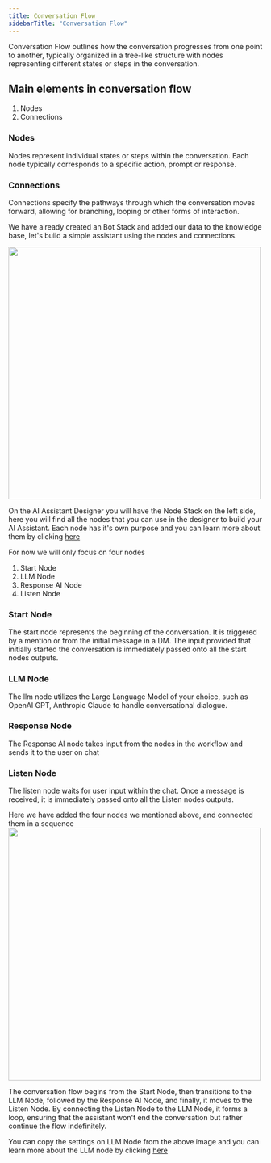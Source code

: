 ```yaml
---
title: Conversation Flow
sidebarTitle: "Conversation Flow"
---
```


Conversation Flow outlines how the conversation progresses from one point to another, typically organized in a tree-like structure with nodes representing different states or steps in the conversation.



## Main elements in conversation flow

1. Nodes
2. Connections

### Nodes

Nodes represent individual states or steps within the conversation. Each node typically corresponds to a specific action, prompt or response.


### Connections

Connections specify the pathways through which the conversation moves forward, allowing for branching, looping or other forms of interaction.


We have already created an Bot Stack and added our data to the knowledge base, let's build a simple assistant using the nodes and connections.

<img 
height="500"  
src="/images/node-stack.png"
/>

On the AI Assistant Designer you will have the Node Stack on the left side, here you will find all the nodes that you can use in the designer to build your AI Assistant. Each node has it's own purpose and you can learn more about them by clicking [here](/designer/nodes)

For now we will only focus on four nodes
1. Start Node
2. LLM Node
3. Response AI Node
4. Listen Node

### Start Node
The start node represents the beginning of the conversation. It is triggered by a mention or from the initial message in a DM. The input provided that initially started the conversation is immediately passed onto all the start nodes outputs.

### LLM Node

The llm node utilizes the Large Language Model of your choice, such as OpenAI GPT, Anthropic Claude to handle conversational dialogue.

### Response Node

The Response AI node takes input from the nodes in the workflow and sends it to the user on chat

### Listen Node

The listen node waits for user input within the chat. Once a message is received, it is immediately passed onto all the Listen nodes outputs.


Here we have added the four nodes we mentioned above, and connected them in a sequence
<img 
height="500"  
src="/images/build-first-assistant.png"
/>

The conversation flow begins from the Start Node, then transitions to the LLM Node, followed by the Response AI Node, and finally, it moves to the Listen Node. By connecting the Listen Node to the LLM Node, it forms a loop, ensuring that the assistant won't end the conversation but rather continue the flow indefinitely.

You can copy the settings on LLM Node from the above image and you can learn more about the LLM node by clicking [here](/designer/nodes/llm)

